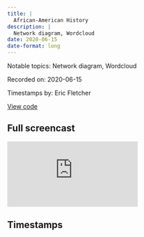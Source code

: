 ```yaml
---
title: |
  African-American History
description: |
  Network diagram, Wordcloud
date: 2020-06-15
date-format: long
---
```


Notable topics: Network diagram, Wordcloud

Recorded on: 2020-06-15

Timestamps by: Eric Fletcher

[View code](https://github.com/dgrtwo/data-screencasts/blob/master/african-american-history.Rmd)

## Full screencast

<iframe class="video" src="https://www.youtube.com/embed/2L-jA-Me3zg" title="YouTube video player" frameborder="0" allow="accelerometer; autoplay; clipboard-write; encrypted-media; gyroscope; picture-in-picture" allowfullscreen></iframe>

## Timestamps

<script id="timestamps" type="application-json">[{"timestamp_with_hours":"0:6:55","description":"Use `fct_lump` from the `forcats` package to lump together all the factor levels in `ship_name` except the `n` most frequent. Used within `filter` with `! = \"Other\"` to remove `other`.","functions":"fct_lump","packages":"forcats","timestamp_sec":415},{"timestamp_with_hours":"0:8:00","description":"use `fct_reorder` from the `forcats` package to reorder the `ship_name` factor levels y sorting along the `n_slaves_arrived` variable.","functions":"fct_reorder","packages":"forcats","timestamp_sec":480},{"timestamp_with_hours":"0:10:20","description":"Add `geom_vline` to `geom_histogram` to annotate the plot with a vertical line indicating the Revolutionary War and the Civil War.","functions":"geom_vline","packages":"ggplot2","timestamp_sec":620},{"timestamp_with_hours":"0:13:00","description":"Use `truncated division` within `count` to create a new `decade` variable equal to `10 * (year_arrival %/% 10))`","functions":"count","packages":"dplyr","timestamp_sec":780},{"timestamp_with_hours":"0:17:20","description":"Use `str_trunc` from the `stringr` package to truncate the titles in each facet panel accounting for the slave ports with really long names.","functions":"str_trunc","packages":"stringr","timestamp_sec":1040},{"timestamp_with_hours":"0:18:05","description":"Another option for accounting for long titles in the facet panels is to use `strip.text` within `theme` with `element_text(size = 6)`","functions":"theme","packages":"ggplot2","timestamp_sec":1085},{"timestamp_with_hours":"0:26:55","description":"Use the `ggraph` package to create a `network diagram` using `port_origin` and `port_arrival`.","functions":"ggraph | geom_edge_link | geom_node_point | geom_node_text","packages":"ggraph","timestamp_sec":1615},{"timestamp_with_hours":"0:29:05","description":"Use `arrow` from the `grid` package to add directional arrows to the points in the `network diagram`.","functions":"arrow","packages":"grid","timestamp_sec":1745},{"timestamp_with_hours":"0:29:40","description":"Use `scale_width_size_continuous` from the `ggraph` packge to adjust the size of the points in the `network diagram`.","functions":"scale_edge_size_continuous","packages":"ggraph","timestamp_sec":1780},{"timestamp_with_hours":"0:35:25","description":"Within `summarize` use `mean(n_slaves_arrived, na.rm = TRUE) * n())` to come up with an estimated total numer of slaves since 49% of the data is missing.","functions":"summarize | mean","packages":"dplyr","timestamp_sec":2125},{"timestamp_with_hours":"0:48:20","description":"Create a faceted stacked percent barplot (spinogram) showing the percentage of `black_free`, `black_slaves`, `white`, and `other` for each region.","functions":"geom_col | facet_wrap","packages":"ggplot2","timestamp_sec":2900},{"timestamp_with_hours":"0:51:00","description":"Use the `wordcloud` package to create a `wordcloud` with the `african_names` dataset. David hsa issues with the `wordcloud` package and opts to use `ggwordcloud` instead. Also, mentions the `worldcloud2` package.","functions":"wordcloud | geom_text_wordcloud","packages":"wordcloud | ggwordcloud","timestamp_sec":3060},{"timestamp_with_hours":"0:55:20","description":"Use `fct_recode` from the `forcats` package to change the factor levels for the `gender` variable while renaming `Man = \"Boy\"` and `Woman = \"Girl\"`","functions":"fct_recode","packages":"forcats","timestamp_sec":3320},{"timestamp_with_hours":"0:57:20","description":"Use `reorder_within` from the `tidytext` package to reorder the `geom_col` by `n` within `gender` variable for each facet panel.","functions":"reorder_within","packages":"tidytext","timestamp_sec":3440},{"timestamp_with_hours":"0:59:00","description":"Summary of screencast.","timestamp_sec":3540}]</script>
